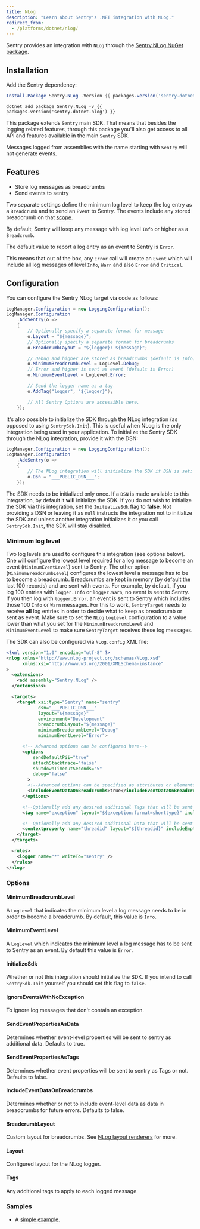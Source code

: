 ```yaml
---
title: NLog
description: "Learn about Sentry's .NET integration with NLog."
redirect_from:
  - /platforms/dotnet/nlog/
---
```


Sentry provides an integration with `NLog` through the [Sentry.NLog NuGet package](https://www.nuget.org/packages/Sentry.NLog).

## Installation

Add the Sentry dependency:

```powershell {tabTitle:"Package Manager"}
Install-Package Sentry.NLog -Version {{ packages.version('sentry.dotnet.nlog') }}
```

```shell {tabTitle:".NET Core CLI"}
dotnet add package Sentry.NLog -v {{ packages.version('sentry.dotnet.nlog') }}
```

This package extends `Sentry` main SDK. That means that besides the logging related features, through this package you'll also get access to all API and features available in the main `Sentry` SDK.

<Alert level="warning" title="Note">

Messages logged from assemblies with the name starting with `Sentry` will not generate events.

</Alert>

## Features

- Store log messages as breadcrumbs
- Send events to sentry

Two separate settings define the minimum log level to keep the log entry as a `Breadcrumb` and to send an `Event` to Sentry. The events include any stored breadcrumb on that [scope](enriching-events/scopes/).

By default, Sentry will keep any message with log level `Info` or higher as a `Breadcrumb`.

The default value to report a log entry as an event to Sentry is `Error`.

This means that out of the box, any `Error` call will create an `Event` which will include all log messages of level `Info`, `Warn` and also `Error` and `Critical`.

## Configuration

You can configure the Sentry NLog target via code as follows:

```csharp
LogManager.Configuration = new LoggingConfiguration();
LogManager.Configuration
    .AddSentry(o =>
    {
        // Optionally specify a separate format for message
        o.Layout = "${message}";
        // Optionally specify a separate format for breadcrumbs
        o.BreadcrumbLayout = "${logger}: ${message}";

        // Debug and higher are stored as breadcrumbs (default is Info)
        o.MinimumBreadcrumbLevel = LogLevel.Debug;
        // Error and higher is sent as event (default is Error)
        o.MinimumEventLevel = LogLevel.Error;

        // Send the logger name as a tag
        o.AddTag("logger", "${logger}");

        // All Sentry Options are accessible here.
    });
```

It's also possible to initialize the SDK through the NLog integration (as opposed to using `SentrySdk.Init`).
This is useful when NLog is the only integration being used in your application. To initialize the Sentry SDK through the NLog integration, provide it with the DSN:

```csharp
LogManager.Configuration = new LoggingConfiguration();
LogManager.Configuration
    .AddSentry(o =>
    {
        // The NLog integration will initialize the SDK if DSN is set:
        o.Dsn = "___PUBLIC_DSN___";
    });
```

<Alert level="warning" title="Note">

The SDK needs to be initialized only once. If a `DSN` is made available to this integration, by default it **will** initialize the SDK. If you do not wish to initialize the SDK via this integration, set the `InitializeSdk` flag to **false**. Not providing a DSN or leaving it as `null` instructs the integration not to initialize the SDK and unless another integration initializes it or you call `SentrySdk.Init`, the SDK will stay disabled.

</Alert>

### Minimum log level

Two log levels are used to configure this integration (see options below). One will configure the lowest level required for a log message to become an event (`MinimumEventLevel`) sent to Sentry. The other option (`MinimumBreadcrumbLevel`) configures the lowest level a message has to be to become a breadcrumb. Breadcrumbs are kept in memory (by default the last 100 records) and are sent with events. For example, by default, if you log 100 entries with `logger.Info` or `logger.Warn`, no event is sent to Sentry. If you then log with `logger.Error`, an event is sent to Sentry which includes those 100 `Info` or `Warn` messages. For this to work, `SentryTarget` needs to receive **all** log entries in order to decide what to keep as breadcrumb or sent as event. Make sure to set the `NLog` `LogLevel` configuration to a value lower than what you set for the `MinimumBreadcrumbLevel` and `MinimumEventLevel` to make sure `SentryTarget` receives these log messages.

The SDK can also be configured via `NLog.config` XML file:

```xml
<?xml version="1.0" encoding="utf-8" ?>
<nlog xmlns="http://www.nlog-project.org/schemas/NLog.xsd"
      xmlns:xsi="http://www.w3.org/2001/XMLSchema-instance"
>
  <extensions>
    <add assembly="Sentry.NLog" />
  </extensions>

  <targets>
    <target xsi:type="Sentry" name="sentry"
            dsn="___PUBLIC_DSN___"
            layout="${message}"
            environment="Development"
            breadcrumbLayout="${message}"
            minimumBreadcrumbLevel="Debug"
            minimumEventLevel="Error">

      <!-- Advanced options can be configured here-->
      <options
          sendDefaultPii="true"
          attachStacktrace="false"
          shutdownTimeoutSeconds="5"
          debug="false"
        >
        <!--Advanced options can be specified as attributes or elements-->
        <includeEventDataOnBreadcrumbs>true</includeEventDataOnBreadcrumbs>
      </options>

      <!--Optionally add any desired additional Tags that will be sent with every message -->
      <tag name="exception" layout="${exception:format=shorttype}" includeEmptyValue="false" />

      <!--Optionally add any desired additional Data that will be sent with every message -->
      <contextproperty name="threadid" layout="${threadid}" includeEmptyValue="true" />
    </target>
  </targets>

  <rules>
    <logger name="*" writeTo="sentry" />
  </rules>
</nlog>
```

### Options

#### MinimumBreadcrumbLevel

A `LogLevel` that indicates the minimum level a log message needs to be in order to become a breadcrumb. By default, this value is `Info`.

#### MinimumEventLevel

A `LogLevel` which indicates the minimum level a log message has to be sent to Sentry as an event. By default this value is `Error`.

#### InitializeSdk

Whether or not this integration should initialize the SDK. If you intend to call `SentrySdk.Init` yourself you should set this flag to `false`.

#### IgnoreEventsWithNoException

To ignore log messages that don't contain an exception.

#### SendEventPropertiesAsData

Determines whether event-level properties will be sent to sentry as additional data. Defaults to true.

#### SendEventPropertiesAsTags

Determines whether event properties will be sent to sentry as Tags or not. Defaults to false.

#### IncludeEventDataOnBreadcrumbs

Determines whether or not to include event-level data as data in breadcrumbs for future errors. Defaults to false.

#### BreadcrumbLayout

Custom layout for breadcrumbs. See [NLog layout renderers](https://nlog-project.org/config/?tab=layout-renderers) for more.

#### Layout

Configured layout for the NLog logger.

#### Tags

Any additional tags to apply to each logged message.

### Samples

- A [simple example](https://github.com/getsentry/sentry-dotnet/tree/main/samples/Sentry.Samples.NLog).
